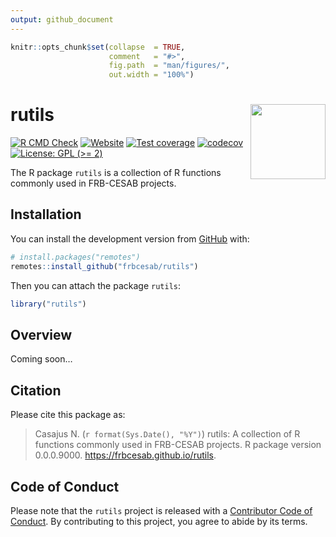 ```yaml
---
output: github_document
---
```


<!-- README.md is generated from README.Rmd. Please edit that file -->


```r
knitr::opts_chunk$set(collapse  = TRUE,
                      comment   = "#>",
                      fig.path  = "man/figures/",
                      out.width = "100%")
```



rutils <img src="man/figures/package-sticker.png" align="right" style="float:right; height:120px;"/>
=========================================================

<!-- badges: start -->
[![R CMD Check](https://github.com/ahasverus/rutils/actions/workflows/R-CMD-check.yaml/badge.svg)](https://github.com/ahasverus/rutils/actions/workflows/R-CMD-check.yaml)
[![Website](https://github.com/ahasverus/rutils/actions/workflows/pkgdown.yaml/badge.svg)](https://github.com/ahasverus/rutils/actions/workflows/pkgdown.yaml)
[![Test coverage](https://github.com/ahasverus/rutils/actions/workflows/test-coverage.yaml/badge.svg)](https://github.com/ahasverus/rutils/actions/workflows/test-coverage.yaml)
[![codecov](https://codecov.io/gh/frbcesab/rutils/branch/main/graph/badge.svg)](https://codecov.io/gh/frbcesab/rutils)
[![License: GPL (>= 2)](https://img.shields.io/badge/License-GPL%20%28%3E%3D%202%29-blue.svg)](https://choosealicense.com/licenses/gpl-2.0/)
<!-- badges: end -->


The R package `rutils` is a collection of R functions commonly used in FRB-CESAB projects.



## Installation

You can install the development version from [GitHub](https://github.com/) with:

```r
# install.packages("remotes")
remotes::install_github("frbcesab/rutils")
```

Then you can attach the package `rutils`:

```r
library("rutils")
```



## Overview

Coming soon...


## Citation

Please cite this package as: 

> Casajus N. (`r format(Sys.Date(), "%Y")`) rutils: A collection of R functions 
commonly used in FRB-CESAB projects. R package version 0.0.0.9000. <https://frbcesab.github.io/rutils>.



## Code of Conduct

Please note that the `rutils` project is released with a 
[Contributor Code of Conduct](https://contributor-covenant.org/version/2/0/CODE_OF_CONDUCT.html). 
By contributing to this project, you agree to abide by its terms.
